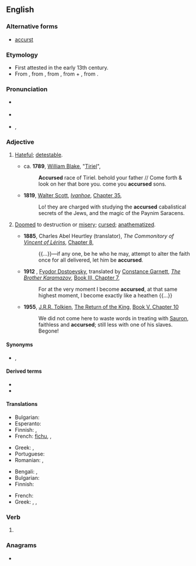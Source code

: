 ==English==
{{was wotd|2008|August|31}}

===Alternative forms===
* {{qualifier|obsolete}} [[accurst]] {{defdate|13<sup>th</sup> C.}}

===Etymology===
* First attested in the early 13th century.
* From {{etyl|enm|en}} {{m|enm|acursed}}, from {{m|enm|acursen||to curse}}, from {{etyl|ang|en}} {{m|ang|ācursian}}, from {{m|ang|ā}} + {{m|ang|cursen}}, from {{m|ang|curs||curse}}.

===Pronunciation===
* {{a|UK}} {{IPA|/əˈkɜː.sɪd/|lang=en}}
* {{a|US}} {{IPA|/əˈkɝ.sɪd/|lang=en}}
* {{audio|en-us-accursed.ogg|Audio (US)|lang=en}}, {{audio|en-us-accursed-2.ogg|Audio (US)|lang=en}}

===Adjective===
{{en-adj}}

# {{lb|en|prenominal}} [[hateful|Hateful]]; [[detestable]].
#* ca. '''1789''', [[w:William Blake|William Blake]], "[[s:Tiriel|Tiriel]]",
#*: '''Accursed''' race of Tiriel. behold your father // Come forth & look on her that bore you. come you '''accursed''' sons.
#* '''1819''', [[w:Walter Scott|Walter Scott]], ''[[w:Ivanhoe|Ivanhoe]]'', [[s:Ivanhoe/Chapter 35|Chapter 35]],
#*: Lo! they are charged with studying the '''accursed''' cabalistical secrets of the Jews, and the magic of the Paynim Saracens.
# {{lb|en|archaic|theology}} [[doomed|Doomed]] to destruction or [[misery]]; [[cursed]]; [[anathematize]]d.
#* '''1885''', Charles Abel Heurtley (translator), ''The Commonitory of [[w:Vincent of Lérins|Vincent of Lérins]]'', [[s:Nicene and Post-Nicene Fathers: Series II/Volume XI/The Commonitory of Vincent of Lerins/Chapter 8|Chapter 8]],
#*: {{...}}—if any one, be he who he may, attempt to alter the faith once for all delivered, let him be '''accursed'''.
#* '''1912'''<!--translation published-->, [[w:Fyodor Dostoevsky|Fyodor Dostoevsky]], translated by [[w:Constance Garnett|Constance Garnett]], ''[[w:The Brother Karamazov|The Brother Karamazov]]'', [[s:The Brothers Karamazov/Book III/Chapter 7|Book III, Chapter 7]],
#*: For at the very moment I become '''accursed''', at that same highest moment, I become exactly like a heathen {{...}}
#* '''1955''', [[w:J.R.R. Tolkien|J.R.R. Tolkien]], [[w:The Return of the King|The Return of the King]], [[s:The Return of the King/Book V, Chapter 10|Book V, Chapter 10]]
#*: We did not come here to waste words in treating with [[w:Sauron|Sauron]], faithless and '''accursed'''; still less with one of his slaves. Begone!

====Synonyms====
* {{sense|hateful, detestable}} {{l|en|execrable}}, {{l|en|damnable}}

====Derived terms====
* {{l|en|accursedly}}
* {{l|en|accursedness}}

====Translations====
{{trans-top|hateful}}
* Bulgarian: {{t+|bg|проклет}}
* Esperanto: {{t|eo|malbenita}}
* Finnish: {{t+|fi|kirottu}}, {{t|fi|mokoma}}
* French: {{qualifier|also as attributes}} [[fichu]], {{t+|fr|satanée}}, {{t+|fr|détestable}}
{{trans-mid}}
* Greek: {{t+|el|επάρατος|m}}, {{t+|el|καταραμένος|m}}
* Portuguese: {{t+|pt|maldito}}
* Romanian: {{t+|ro|blestemat}}, {{t+|ro|afurisit}}
{{trans-bottom}}

{{trans-top|archaic, theology: cursed}}
* Bengali: {{t|bn|অভিশপ্ত}}, {{t|bn|শাপগ্রস্ত}}
* Bulgarian: {{t+|bg|прокълнат}}
* Finnish: {{t+|fi|kirottu}}
{{trans-mid}}
* French: {{t+|fr|maudit}}
* Greek: {{t+|el|επάρατος|m}}, {{t+|el|καταραμένος|m}}, {{t+|el|επικατάρατος|m}}
{{trans-bottom}}

===Verb===
{{head|en|verb form}}

# {{en-past of|accurse}}

{{catlangname|en|terms with unexpected syllabic -ed}}

===Anagrams===
* {{anagrams|en|cardecus|cue cards}}